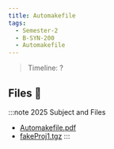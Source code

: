 ```yaml
---
title: Automakefile
tags:
  - Semester-2
  - B-SYN-200
  - Automakefile
---
```

> Timeline: ?


## Files 📂

:::note 2025 Subject and Files
- [Automakefile.pdf](https://github.com/Studio-17/Epitech-Subjects/raw/main/Semester-2/B-SYN-200/Automakefile/Automakefile.pdf)
- [fakeProj1.tgz](https://github.com/Studio-17/Epitech-Subjects/raw/main/Semester-2/B-SYN-200/Automakefile/fakeProj1.tgz)
:::

